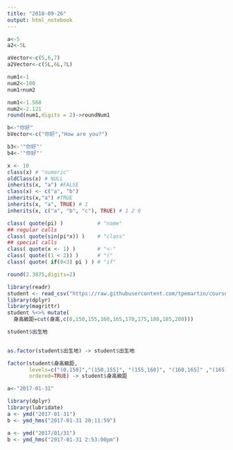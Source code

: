 ```yaml
---
title: "2018-09-26"
output: html_notebook
---
```

```r
a<-5
a2<-5L
```



```r
aVector<-c(5,6,7)
a2Vector<-c(5L,6L,7L)
```

```r
num1<-1
num2<-100
num1+num2
```
```r
num1<-1.568
num2<-2.121
round(num1,digits = 2)->roundNum1
```

```r
b<-"你好"
bVector<-c("你好","How are you?")
```
```r
b3<-'"你好"'
b4<-'"你好"'
```

```r
x <- 10
class(x) # "numeric"
oldClass(x) # NULL
inherits(x, "a") #FALSE
class(x) <- c("a", "b")
inherits(x,"a") #TRUE
inherits(x, "a", TRUE) # 1
inherits(x, c("a", "b", "c"), TRUE) # 1 2 0

class( quote(pi) )           # "name"
## regular calls
class( quote(sin(pi*x)) )    # "class"
## special calls
class( quote(x <- 1) )       # "<-"
class( quote((1 < 2)) )      # "("
class( quote( if(8<3) pi ) ) # "if"

```

```r
round(2.3875,digits=2)
```
```r
library(readr)
student <- read_csv("https://raw.githubusercontent.com/tpemartin/course-107-1-programming-for-data-science/master/data/student.csv")
library(dplyr)
library(magrittr)
student %<>% mutate(
  身高級距=cut(身高,c(0,150,155,160,165,170,175,180,185,200)))
```
```r
student$出生地
  
```

```r
as.factor(student$出生地) -> student$出生地
```

```r
factor(student$身高級距,
       levels=c("(0,150]","(150,155]", "(155,160]", "(160,165]" ,"(165,170]", "(170,175]" ,"(175,180]" ,"(180,185]", "(185,200]"),
       ordered=TRUE) -> student$身高級距
```

```r
a<-"2017-01-31"
```

```r
library(dplyr)
library(lubridate)
a <- ymd("2017-01-31") 
b <- ymd_hms("2017-01-31 20:11:59")
```

```r
a <- ymd("2017/01/31") 
b <- ymd_hms("2017-01-31 2:53:00pm")
```

